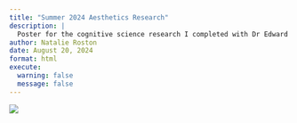 ```yaml
---
title: "Summer 2024 Aesthetics Research"
description: |
  Poster for the cognitive science research I completed with Dr Edward Vessel at the City College of New York.
author: Natalie Roston
date: August 20, 2024
format: html
execute:
  warning: false
  message: false
---
```


![](The%20Psycholog.png)
